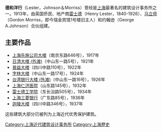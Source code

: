 {{unreferenced|time=2019-04-19T11:52:48+00:00}}
'''德和洋行'''（Lester，Johnson＆Morriss）曾经是[[上海|上海]]最著名的建筑设计事务所之一。1913年，由英国侨民、地产商[[雷士德|雷士德]]（Henry Lester，1840-1926）、[[马立师|马立师]]（Gordon Morriss，即今瑞金宾馆1号楼旧主人）和约翰逊（George A.Johnson）合伙组建。

== 主要作品 ==
*[[上海先施公司大楼|上海先施公司大楼]]（南京东路646号），1917年 
*[[日清大楼_(外滩)|日清大楼 (外滩)]]（中山东一路5号），1921年
*[[普益大楼|普益大楼]]（四川中路110号），1922年 
*[[字林大楼|字林大楼]]（中山东一路17号），1924年 
*[[台湾银行大楼_(外滩)|台湾银行大楼 (外滩)]]（中山东一路16号），1926年 
*[[上海交通大学医学院附属仁济医院|上海仁济医院]]（山东路145号），1932年 
*[[雷士德工学院|雷士德工学院]]（东长治路505号），1934年 
*[[上海三菱银行|上海三菱银行]]（广东路85号），1936年
*[[迦陵大楼|迦陵大楼]]（四川中路346号），1937年 

这些建筑大部分已被列为上海近代优秀保护建筑。 

{{上海近代主要建筑设计事务所}}

[[Category:上海近代建筑设计事务所|Category:上海近代建筑设计事务所]]
[[Category:上海歷史|Category:上海歷史]]